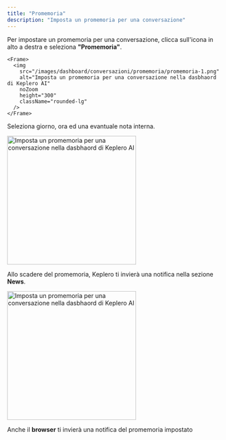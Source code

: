 ```yaml
---
title: "Promemoria"
description: "Imposta un promemoria per una conversazione"
---
```


Per impostare un promemoria per una conversazione, clicca sull'icona in alto a destra e seleziona **"Promemoria"**.

    <Frame>
      <img
        src="/images/dashboard/conversazioni/promemoria/promemoria-1.png"
        alt="Imposta un promemoria per una conversazione nella dasbhaord di Keplero AI"
        noZoom
        height="300"
        className="rounded-lg"
      />
    </Frame>

Seleziona giorno, ora ed una evantuale nota interna.

  <Frame>
      <img
        src="/images/dashboard/conversazioni/promemoria/promemoria-2.png"
        alt="Imposta un promemoria per una conversazione nella dasbhaord di Keplero AI"
        noZoom
        height="300"
        className="rounded-lg"
      />
    </Frame>

Allo scadere del promemoria, Keplero ti invierà una notifica nella sezione **News**.

 <Frame>
      <img
        src="/images/dashboard/conversazioni/promemoria/promemoria-3.png"
        alt="Imposta un promemoria per una conversazione nella dasbhaord di Keplero AI"
        noZoom
        height="300"
        className="rounded-lg"
      />
    </Frame>

<Note>Anche il **browser** ti invierà una notifica del promemoria impostato</Note>